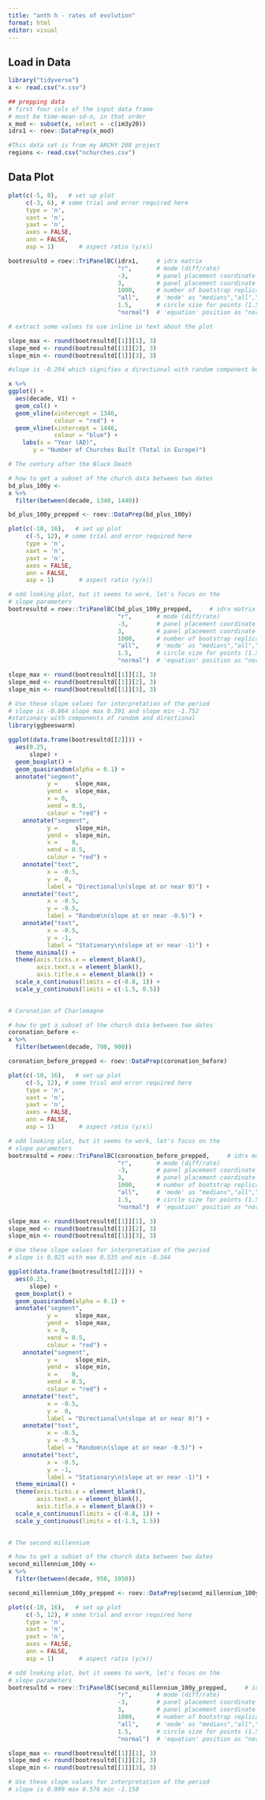 ```yaml
---
title: "anth h - rates of evolution"
format: html
editor: visual
---
```


## Load in Data

```r
library("tidyverse")
x <- read.csv("x.csv")

## prepping data
# first four cols of the input data frame 
# must be time-mean-sd-n, in that order
x_mod <- subset(x, select = -c(im3y20))
idrx1 <- roev::DataPrep(x_mod)

#This data set is from my ARCHY 208 project
regions <- read.csv("nchurches.csv")


```

## Data Plot

```r
plot(c(-5, 8),   # set up plot 
     c(-3, 6), # some trial and error required here       
     type = 'n',
     xaxt = 'n',
     yaxt = 'n',
     axes = FALSE,
     ann = FALSE,
     asp = 1)       # aspect ratio (y/x))

bootresultd = roev::TriPanelBC(idrx1,     # idrx matrix
                               "r",       # mode (diff/rate)
                               -3,        # panel placement coordinate x
                               3,         # panel placement coordinate y
                               1000,      # number of bootstrap replications
                               "all",     # 'mode' as "medians","all","mixed"
                               1.5,       # circle size for points (1.5 or 2)
                               "normal")  # 'equation' position as "normal","lower","none"

```

```r
# extract some values to use inline in text about the plot

slope_max <- round(bootresultd[[1]][1], 3)
slope_med <- round(bootresultd[[1]][2], 3)
slope_min <- round(bootresultd[[1]][3], 3)

#slope is -0.294 which signifies a directional with random component because slope min is -0.388 which is outside scope of -1.000 expected for stasis and outside -0.500 expected for a random time series. The slope max is -0.217which is not the 0.000 expected for a directional time series."
```

```r
x %>%
ggplot() +
  aes(decade, V1) + 
  geom_col() +
  geom_vline(xintercept = 1346,
             colour = "red") +
  geom_vline(xintercept = 1446,
             colour = "blue") +
    labs(x = "Year (AD)",
       y = "Number of Churches Built (Total in Europe)")

```

```r
# The century after the Black Death

# how to get a subset of the church data between two dates
bd_plus_100y <- 
x %>% 
  filter(between(decade, 1340, 1440))

bd_plus_100y_prepped <- roev::DataPrep(bd_plus_100y)

plot(c(-10, 16),   # set up plot 
     c(-5, 12), # some trial and error required here       
     type = 'n',
     xaxt = 'n',
     yaxt = 'n',
     axes = FALSE,
     ann = FALSE,
     asp = 1)       # aspect ratio (y/x))

# odd looking plot, but it seems to work, let's focus on the
# slope parameters 
bootresultd = roev::TriPanelBC(bd_plus_100y_prepped,     # idrx matrix
                               "r",       # mode (diff/rate)
                               -3,        # panel placement coordinate x
                               3,         # panel placement coordinate y
                               1000,      # number of bootstrap replications
                               "all",     # 'mode' as "medians","all","mixed"
                               1.5,       # circle size for points (1.5 or 2)
                               "normal")  # 'equation' position as "normal","lower","none"

slope_max <- round(bootresultd[[1]][1], 3)
slope_med <- round(bootresultd[[1]][2], 3)
slope_min <- round(bootresultd[[1]][3], 3)

# Use these slope values for interpretation of the period
# slope is -0.864 slope max 0.391 and slope min -1.752
#stationary with components of random and directional
library(ggbeeswarm)

ggplot(data.frame(bootresultd[[2]])) +
  aes(0.25, 
      slope) +
  geom_boxplot() +
  geom_quasirandom(alpha = 0.1) +
  annotate("segment",
           y =     slope_max,
           yend =  slope_max,
           x = 0,
           xend = 0.5,
           colour = "red") +
    annotate("segment",
           y =     slope_min,
           yend =  slope_min,
           x =    0,
           xend = 0.5,
           colour = "red") +
    annotate("text",
           x = -0.5,
           y =  0,
           label = "Directional\n(slope at or near 0)") +
    annotate("text",
           x = -0.5,
           y = -0.5,
           label = "Random\n(slope at or near -0.5)") +
    annotate("text",
           x = -0.5,
           y = -1,
           label = "Stationary\n(slope at or near -1)") +
  theme_minimal() +
  theme(axis.ticks.x = element_blank(),
        axis.text.x = element_blank(),
        axis.title.x = element_blank()) +
  scale_x_continuous(limits = c(-0.8, 1)) +
  scale_y_continuous(limits = c(-1.5, 0.5))
  

```

```r
# Coronation of Charlemagne

# how to get a subset of the church data between two dates
coronation_before <- 
x %>% 
  filter(between(decade, 700, 900))

coronation_before_prepped <- roev::DataPrep(coronation_before)

plot(c(-10, 16),   # set up plot 
     c(-5, 12), # some trial and error required here       
     type = 'n',
     xaxt = 'n',
     yaxt = 'n',
     axes = FALSE,
     ann = FALSE,
     asp = 1)       # aspect ratio (y/x))

# odd looking plot, but it seems to work, let's focus on the
# slope parameters 
bootresultd = roev::TriPanelBC(coronation_before_prepped,     # idrx matrix
                               "r",       # mode (diff/rate)
                               -3,        # panel placement coordinate x
                               3,         # panel placement coordinate y
                               1000,      # number of bootstrap replications
                               "all",     # 'mode' as "medians","all","mixed"
                               1.5,       # circle size for points (1.5 or 2)
                               "normal")  # 'equation' position as "normal","lower","none"

slope_max <- round(bootresultd[[1]][1], 3)
slope_med <- round(bootresultd[[1]][2], 3)
slope_min <- round(bootresultd[[1]][3], 3)

# Use these slope values for interpretation of the period
# slope is 0.025 with max 0.535 and min -0.344

ggplot(data.frame(bootresultd[[2]])) +
  aes(0.25, 
      slope) +
  geom_boxplot() +
  geom_quasirandom(alpha = 0.1) +
  annotate("segment",
           y =     slope_max,
           yend =  slope_max,
           x = 0,
           xend = 0.5,
           colour = "red") +
    annotate("segment",
           y =     slope_min,
           yend =  slope_min,
           x =    0,
           xend = 0.5,
           colour = "red") +
    annotate("text",
           x = -0.5,
           y =  0,
           label = "Directional\n(slope at or near 0)") +
    annotate("text",
           x = -0.5,
           y = -0.5,
           label = "Random\n(slope at or near -0.5)") +
    annotate("text",
           x = -0.5,
           y = -1,
           label = "Stationary\n(slope at or near -1)") +
  theme_minimal() +
  theme(axis.ticks.x = element_blank(),
        axis.text.x = element_blank(),
        axis.title.x = element_blank()) +
  scale_x_continuous(limits = c(-0.8, 1)) +
  scale_y_continuous(limits = c(-1.5, 1.5))
  
```

```r
# The second millennium 

# how to get a subset of the church data between two dates
second_millennium_100y <- 
x %>% 
  filter(between(decade, 950, 1050))

second_millennium_100y_prepped <- roev::DataPrep(second_millennium_100y)

plot(c(-10, 16),   # set up plot 
     c(-5, 12), # some trial and error required here       
     type = 'n',
     xaxt = 'n',
     yaxt = 'n',
     axes = FALSE,
     ann = FALSE,
     asp = 1)       # aspect ratio (y/x))

# odd looking plot, but it seems to work, let's focus on the
# slope parameters 
bootresultd = roev::TriPanelBC(second_millennium_100y_prepped,     # idrx matrix
                               "r",       # mode (diff/rate)
                               -3,        # panel placement coordinate x
                               3,         # panel placement coordinate y
                               1000,      # number of bootstrap replications
                               "all",     # 'mode' as "medians","all","mixed"
                               1.5,       # circle size for points (1.5 or 2)
                               "normal")  # 'equation' position as "normal","lower","none"

slope_max <- round(bootresultd[[1]][1], 3)
slope_med <- round(bootresultd[[1]][2], 3)
slope_min <- round(bootresultd[[1]][3], 3)

# Use these slope values for interpretation of the period
# slope is 0.099 max 0.576 min -1.150
```
